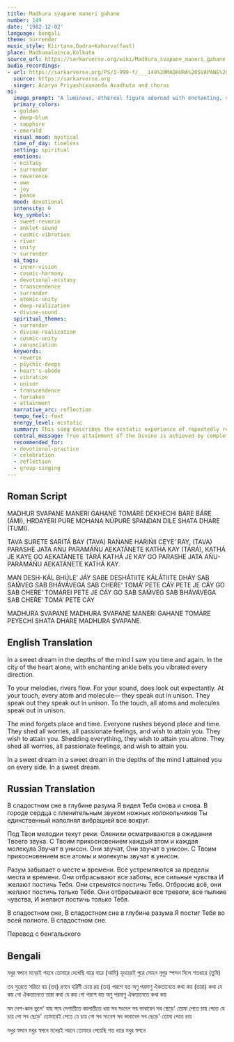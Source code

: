 ```yaml
---
title: Madhura svapane maneri gahane
number: 149
date: '1982-12-02'
language: bengali
theme: Surrender
music_style: Kiirtana,Dadra+Kaharva(fast)
place: Madhumalainca,Kolkata
source_url: https://sarkarverse.org/wiki/Madhura_svapane_maneri_gahane
audio_recordings:
- url: https://sarkarverse.org/PS/1-999-f/___149%20MADHURA%20SVAPANE%20MANERI%20GAHANE.mp3
  source: https://sarkarverse.org
  singer: Acarya Priyashivananda Avadhuta and chorus
ai:
  image_prompt: "A luminous, ethereal figure adorned with enchanting, subtly glowing anklets stands in the core of a deep, crystalline cavern representing the psychic deeps. From the figure's presence, waves of golden and sapphire light ripple outwards, symbolizing the 'hundred streams' of spiritual vibration. Surrounding nature elements\b—a flowing, mirrored river and a serene, gazing doe\b—are bathed in this light, illustrating the unity of all creation responding to the Divine melody (aikatanete katha kay). The mood is transcendent and deeply mystical, rendered in the style of spiritual renaissance art with high dynamic range."
  primary_colors:
  - golden
  - deep-blue
  - sapphire
  - emerald
  visual_mood: mystical
  time_of_day: timeless
  setting: spiritual
  emotions:
  - ecstasy
  - surrender
  - reverence
  - awe
  - joy
  - peace
  mood: devotional
  intensity: 9
  key_symbols:
  - sweet-reverie
  - anklet-sound
  - cosmic-vibration
  - river
  - unity
  - surrender
  ai_tags:
  - inner-vision
  - cosmic-harmony
  - devotional-ecstasy
  - transcendence
  - surrender
  - atomic-unity
  - deep-realization
  - divine-sound
  spiritual_themes:
  - surrender
  - divine-realization
  - cosmic-unity
  - renunciation
  keywords:
  - reverie
  - psychic-deeps
  - heart's-abode
  - vibration
  - unison
  - transcendence
  - forsaken
  - attainment
  narrative_arc: reflection
  tempo_feel: fast
  energy_level: ecstatic
  summary: This song describes the ecstatic experience of repeatedly realizing the Divine within the psychic depths of the heart. This realization generates powerful spiritual vibrations that harmonize all of creation, leading every atom and molecule to communicate in unison. The seeker concludes that to achieve this profound attainment, one must totally surrender all anxieties, seductive feelings, and attachments to transcend the limitations of time and space.
  central_message: True attainment of the Divine is achieved by completely surrendering all worldly attachments and anxieties, leading to ecstatic, unified cosmic realization within the heart.
  recommended_for:
  - devotional-practice
  - celebration
  - reflection
  - group-singing
---
```


## Roman Script

MADHUR SVAPANE MANERI GAHANE
TOMÁRE DEKHECHI BÁRE BÁRE (ÁMI),
HRDAYERI PURE MOHANA NÚPURE
SPANDAN DILE SHATA DHÁRE (TUMI).

TAVA SURETE SARITÁ BAY
(TAVA) RAŃANE HARIŃII CEYE’ RAY,
(TAVA) PARASHE JATA AŃU PARAMÁŃU
AEKATÁNETE KATHÁ KAY (TÁRÁ),
KATHÁ JE KAYE GO
AEKATÁNETE TÁRÁ KATHÁ JE KAY GO
PARASHE JATA AŃU-PARAMÁŃU
AEKATÁNETE KATHÁ KAY.

MAN DESH-KÁL BHÚLE’ JÁY
SABE DESHÁTIITE KÁLÁTIITE DHÁY
SAB SAḾVEG SAB BHÁVÁVEGA
SAB CHEŔE’ TOMÁ’ PETE CÁY
PETE JE CÁY GO
SAB CHEŔE’ TOMÁREI PETE JE CÁY GO
SAB SAḾVEG SAB BHÁVÁVEGA
SAB CHEŔE’ TOMÁ’ PETE CÁY

MADHURA SVAPANE
MADHURA SVAPANE MANERI GAHANE
TOMÁRE PEYECHI SHATA DHÁRE
MADHURA SVAPANE.

## English Translation

In a sweet dream in the depths of the mind
I saw you time and again.
In the city of the heart alone, with enchanting ankle bells
you vibrated every direction.

To your melodies, rivers flow.
For your sound, does look out expectantly.
At your touch, every atom and molecule—
they speak out in unison.
They speak out
they speak out in unison.
To the touch, all atoms and molecules
speak out in unison.

The mind forgets place and time.
Everyone rushes beyond place and time.
They shed all worries, all passionate feelings,
and wish to attain you.
They wish to attain you.
Shedding everything, they wish to attain you alone.
They shed all worries, all passionate feelings,
and wish to attain you.

In a sweet dream
in a sweet dream in the depths of the mind
I attained you on every side.
In a sweet dream.

## Russian Translation

В сладостном сне в глубине разума
Я видел Тебя снова и снова.
В городе сердца с пленительным звуком
ножных колокольчиков
Ты единственный наполнял вибрацией все вокруг.

Под Твои мелодии текут реки.
Оленихи осматриваются в ожидании Твоего звука.
С Твоим прикосновением каждый атом и каждая молекула
Звучат в унисон.
Они звучат,
Они звучат в унисон.
С Твоим прикосновением все атомы и молекулы
звучат в унисон.

Разум забывает о месте и времени.
Все устремляются за пределы места и времени.
Они отбрасывают все заботы, все сильные чувства
И желают постичь Тебя.
Они стремятся постичь Тебя.
Отбросив всё, они желают постичь только Тебя.
Они отбрасывают все тревоги, все пылкие чувства,
И желают постичь только Тебя.

В сладостном сне,
В сладостном сне в глубине разума
Я постиг Тебя во всей полноте.
В сладостном сне.

Перевод с бенгальского

## Bengali

মধুর স্বপনে মনেরই গহনে 
তোমারে দেখেছি বারে বারে (আমি)
হৃদয়েরই পুরে মোহন নূপুর
স্পন্দন দিলে শতধারে (তুমি)

তব সুরেতে সরিতা বয় 
(তব) রণনে হরিণী চেয়ে রয়
(তব) পরশে যত অণু পরমাণু 
ঐকতানেতে কথা কয় (তারা)
কথা যে কয় গো
ঐকতানেতে তারা কথা যে কয় গো
পরশে যত অণু পরমাণু 
ঐকতানেতে কথা কয়

মন দেশ-কাল ভুলে' যায় 
সবে দেশাতীতে কালাতীতে ধায়
সব সংবেগ সব ভাবাবেগ 
সব ছেড়ে' তোমা পেতে চায়
পেতে যে চায় গো
সব ছেড়ে' তোমারেই পেতে যে চায় গো
সব সংবেগ সব ভাবাবেগ 
সব ছেড়ে' তোমা পেতে চায়

মধুর স্বপনে 
মধুর স্বপনে মনেরই গহনে
তোমারে পেয়েছি শত ধারে 
মধুর স্বপনে
